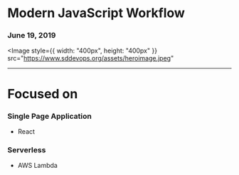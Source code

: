 
# Modern JavaScript Workflow

### June 19, 2019

<Image
  style={{ width: "400px", height: "400px" }}
  src="https://www.sddevops.org/assets/heroimage.jpeg"
></Image>

---

# Focused on

### Single Page Application

- React

### Serverless

- AWS Lambda
